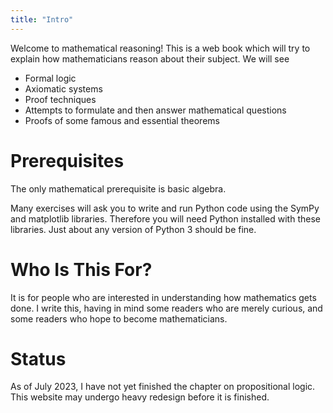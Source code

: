 ```yaml
---
title: "Intro"
---
```


Welcome to mathematical reasoning! This is a web book which will try to explain how mathematicians reason about their subject. We will see

-   Formal logic
-   Axiomatic systems
-   Proof techniques
-   Attempts to formulate and then answer mathematical questions
-   Proofs of some famous and essential theorems

# Prerequisites

The only mathematical prerequisite is basic algebra.  

Many exercises will ask you to write and run Python code using the SymPy and matplotlib libraries.  Therefore you will need Python installed with these libraries.  Just about any version of Python 3 should be fine.  

# Who Is This For?

It is for people who are interested in understanding how mathematics gets done. I write this, having in mind some readers who are merely curious, and some readers who hope to become mathematicians. 

# Status

As of July 2023, I have not yet finished the chapter on propositional logic.  This website may undergo heavy redesign before it is finished.